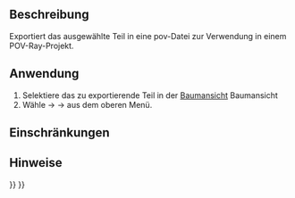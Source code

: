 <languages/>

{{Docnav/de
|[[Raytracing_WriteCamera/de|KameraAusgeben]]
|
|[[Raytracing_Workbench/de|Raytracing]]
|IconL=Raytracing_WriteCamera.svg
|IconR=
|IconC=Workbench_Raytracing.svg
}}

{{GuiCommand/de
|Name=Raytracing WritePart
|Name/de=Raytracing TeilAusgeben
|MenuLocation=Raytracing → Utilities → Teil nach POV-Ray exportieren
|Workbenches=[[Raytracing_Workbench/de|Raytracing]]
|Shortcut=
|SeeAlso=
}}

<span id="Description"></span>
==Beschreibung==

Exportiert das ausgewählte Teil in eine pov-Datei zur Verwendung in einem POV-Ray-Projekt.

<span id="Usage"></span>
==Anwendung==

# Selektiere das zu exportierende Teil in der [[Tree_View/de|Baumansicht]] Baumansicht
# Wähle {{KEY|Raytracing}} → {{KEY|Utilities}} → {{KEY|[[Image:Raytracing_WritePart.svg|32px]] Teil nach POV-Ray exportieren...}} aus dem oberen Menü.

<span id="Limitations"></span>
==Einschränkungen==


<span id="Notes"></span>
==Hinweise==


{{Docnav/de
|[[Raytracing_WriteCamera/de|KameraAusgeben]]
|
|[[Raytracing_Workbench/de|Raytracing]]
|IconL=Raytracing_WriteCamera.svg
|IconR=
|IconC=Workbench_Raytracing.svg
}}

{{Raytracing_Tools_navi{{#translation:}}}}
{{Userdocnavi{{#translation:}}}}